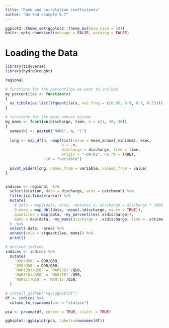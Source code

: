 ```yaml
---
title: "Rank and correlation coefficients"
author: "Worked example 5.7"
---
```


```r
ggplot2::theme_set(ggplot2::theme_bw(base_size = 10))
knitr::opts_chunk$set(message = FALSE, warning = FALSE)
```

# Loading the Data

```r
library(tidyverse)
library(hydroDrought) 

regional
```


```r
# functions for the percentiles we want to include
my_percentiles <- function(x)
{
  as_tibble(as.list(lfquantile(x, exc.freq = c(0.95, 0.9, 0.7, 0.5))))
}

# functions for the mean annual minima 
my_mams <- function(discharge, time, n = c(1, 10, 30))
{
  names(n) <- paste0("MAM(", n, ")")
  
  long <- map_df(n, ~map(list(value = mean_annual_minimum), exec, 
                         n = .x,
                         discharge = discharge, time = time,  
                         origin = "-09-01", na.rm = TRUE), 
                 .id = "variable")
  
  pivot_wider(long, names_from = variable, values_from = value)
}


indices <- regional  %>%
  select(station, data = discharge, area = catchment) %>%
  filter(is.finite(area)) %>%
  mutate(
    # data = map2(data, area, ~mutate(.x, discharge = discharge * 1000 / .y)),
    Q.mean = map_dbl(data, ~mean(.$discharge, na.rm = TRUE)),
    quantiles = map(data, ~my_percentiles(.x$discharge)),
    mams = map(data, ~my_mams(discharge = .x$discharge, time = .x$time))
  )  %>%
  select(-data, -area) %>%
  unnest(cols = c(quantiles, mams)) %>%
  print()
```


```r
# derived indices
indices <- indices %>%
  mutate(
    `Q90/Q50` = Q90/Q50,
    `Q95/Q50` = Q95/Q50,
    `MAM(30)/Q50` = `MAM(30)`/Q50,
    `MAM(10)/Q50` = `MAM(10)`/Q50,
    `MAM(1)/Q50` = `MAM(1)`/Q50,
  )
```



```r
# install_github("vqv/ggbiplot")
df <- indices %>%
  column_to_rownames(var = "station") 

pca <- prcomp(df, center = TRUE, scale. = TRUE)

ggbiplot::ggbiplot(pca, labels=rownames(df))
```

